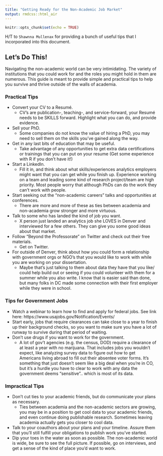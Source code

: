 ```yaml
---
title: "Getting Ready for the Non-Academic Job Market"
output: rmdcss::html_air
---
```


```r
knitr::opts_chunk$set(echo = TRUE)
```

H/T to `Shawnna Mullenax` for providing a bunch of useful tips that I incorporated into this document. 

## Let's Do This! 

Navigating the non-academic world can be very intimidating. The variety of institutions that you could work for and the roles you might hold in them are numerous. This guide is meant to provide simple and practical tips to help you survive and thrive outside of the walls of academia. 

### Practical Tips
* Convert your CV to a Resumé.
    + CV's are publication-, teaching-, and service-forward, your Resumé needs to be SKILLS forward. Highlight what you can do, and provide evidence. 
* Sell your PhD. 
    + Some companies do not know the value of hiring a PhD, you may need to sell them on the skills you've gained along the way.  
* Get in any last bits of education that may be useful.
     + Take advantage of any opportunities to get extra data certifications or trainings that you can put on your resume (Get some experience with R if you don't have it!)
* Start a LinkedIn. 
    + Fill it in, and think about what skills/experiences analytics employers might want that you can get while you finish up. Experience working on a team and leading some kind of research project/team are high priority. Most people worry that although PhDs can do the work they can't work with people. 
* Start seeking out the "non-academic careers" talks and opportunities at conferences. 
    + There are more and more of these as ties between academia and non-academia grow stronger and more virtuous.
* Talk to some who has landed the kind of job you want. 
    + X person just landed an analytics job she LOVES in Denver and interviewed for a few others. They can give you some good ideas about that market. 
* Follow "Beyond the Professorate" on Twitter and check out their free materials. 
    + Get on Twitter. 
* For outside of Denver, think about how you could form a relationship with government orgs or NGO's that you would like to work with while you are working on your dissertation. 
    + Maybe that's just talking to them about data they have that you like/ could help build out or seeing if you could volunteer with them for a summer while you also write. I know that is easier said than done, but many folks in DC made some connection with their first employer while they were in school. 
    
### Tips for Government Jobs
* Watch a webinar to learn how to find and apply for federal jobs. See link here: https://www.usajobs.gov/Notification/Events/
* Start early, jobs that require clearances can take close to a year to finish up their background checks, so you want to make sure you have a lot of runway to survive during that period of waiting. 
* Don't use drugs if you want to work for the government. 
    + A lot of gov't agencies (e.g. the census, DOD) require a clearance of at least a year with no marijuana. That includes jobs you wouldn't expect, like analyzing survey data to figure out how to get Americans living abroad to fill out their absentee voter forms. It's something that just doesn't seem like a big deal when you're in CO, but it's a hurdle you have to clear to work with any data the government deems "sensitive".. which is most of its data.
    
### Impractical Tips

* Don't cut ties to your academic friends, but do communicate your plans as necessary. 
    + Ties between academia and the non-academic sectors are growing, you may be in a position to get cool data to your academic friends, and even continue doing publishable research. Sometimes leaving academia actually gets you closer to cool data. 
* Talk to your coauthors about your plans and your timeline. Assure them that you'll still fulfill your obligations to publish work you've started. 
* Dip your toes in the water as soon as possible. The non-academic world is wide, be sure to see the full picture. If possible, go on interviews, and get a sense of the kind of place you'd want to work. 

    